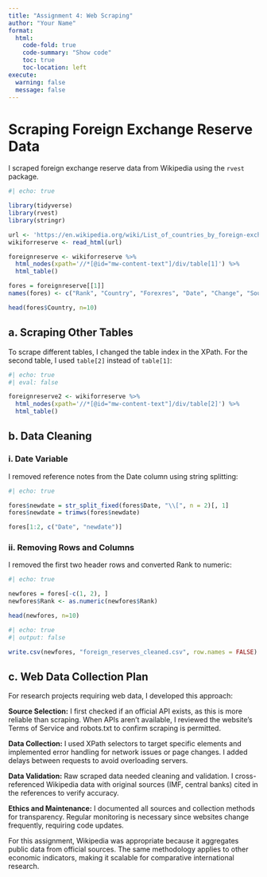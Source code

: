 ```yaml
---
title: "Assignment 4: Web Scraping"
author: "Your Name"
format: 
  html:
    code-fold: true
    code-summary: "Show code"
    toc: true
    toc-location: left
execute:
  warning: false
  message: false
---
```


# Scraping Foreign Exchange Reserve Data

I scraped foreign exchange reserve data from Wikipedia using the `rvest` package.

```r
#| echo: true

library(tidyverse)
library(rvest)
library(stringr)

url <- 'https://en.wikipedia.org/wiki/List_of_countries_by_foreign-exchange_reserves'
wikiforreserve <- read_html(url)

foreignreserve <- wikiforreserve %>%
  html_nodes(xpath='//*[@id="mw-content-text"]/div/table[1]') %>%
  html_table()

fores = foreignreserve[[1]]
names(fores) <- c("Rank", "Country", "Forexres", "Date", "Change", "Sources")

head(fores$Country, n=10)
```

## a. Scraping Other Tables

To scrape different tables, I changed the table index in the XPath. For the second table, I used `table[2]` instead of `table[1]`:

```r
#| echo: true
#| eval: false

foreignreserve2 <- wikiforreserve %>%
  html_nodes(xpath='//*[@id="mw-content-text"]/div/table[2]') %>%
  html_table()
```

## b. Data Cleaning

### i. Date Variable

I removed reference notes from the Date column using string splitting:

```r
#| echo: true

fores$newdate = str_split_fixed(fores$Date, "\\[", n = 2)[, 1]
fores$newdate = trimws(fores$newdate)

fores[1:2, c("Date", "newdate")]
```

### ii. Removing Rows and Columns

I removed the first two header rows and converted Rank to numeric:

```r
#| echo: true

newfores = fores[-c(1, 2), ]
newfores$Rank <- as.numeric(newfores$Rank)

head(newfores, n=10)
```

```r
#| echo: true
#| output: false

write.csv(newfores, "foreign_reserves_cleaned.csv", row.names = FALSE)
```

## c. Web Data Collection Plan

For research projects requiring web data, I developed this approach:

**Source Selection:** I first checked if an official API exists, as this is more reliable than scraping. When APIs aren't available, I reviewed the website's Terms of Service and robots.txt to confirm scraping is permitted.

**Data Collection:** I used XPath selectors to target specific elements and implemented error handling for network issues or page changes. I added delays between requests to avoid overloading servers.

**Data Validation:** Raw scraped data needed cleaning and validation. I cross-referenced Wikipedia data with original sources (IMF, central banks) cited in the references to verify accuracy.

**Ethics and Maintenance:** I documented all sources and collection methods for transparency. Regular monitoring is necessary since websites change frequently, requiring code updates.

For this assignment, Wikipedia was appropriate because it aggregates public data from official sources. The same methodology applies to other economic indicators, making it scalable for comparative international research.
